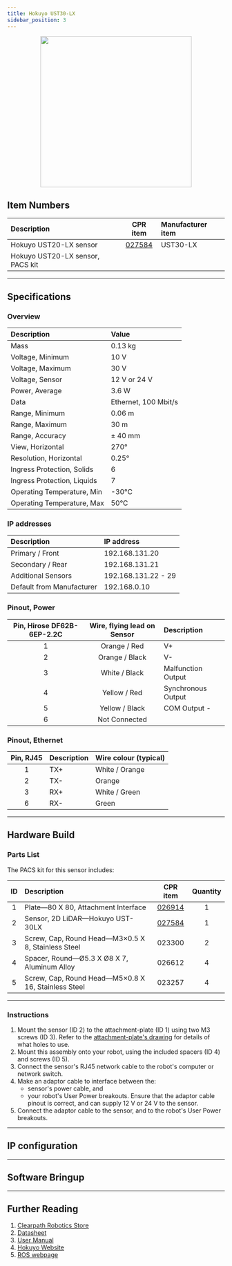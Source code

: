 ```yaml
---
title: Hokuyo UST30-LX
sidebar_position: 3
---
```



<center>
  <img
    src="/img/sensor_images/sensor_hokuyo_ust30lx_1.jpg"
    width="350"
  />
</center>

<Safety />

## Item Numbers

| Description                      |                       CPR item                       | Manufacturer item |
| :------------------------------- | :--------------------------------------------------: | :---------------- |
| Hokuyo UST20-LX sensor           | [027584](/assets/pdf/clearpath_robotics_027584-TDS1.pdf) | UST30-LX          |
| Hokuyo UST20-LX sensor, PACS kit |                                                      |                   |

---

## Specifications

### Overview

| Description                 | Value                |
| :-------------------------- | :------------------- |
| Mass                        | 0.13 kg              |
| Voltage, Minimum            | 10 V                 |
| Voltage, Maximum            | 30 V                 |
| Voltage, Sensor             | 12 V or 24 V         |
| Power, Average              | 3.6 W                |
| Data                        | Ethernet, 100 Mbit/s |
| Range, Minimum              | 0.06 m               |
| Range, Maximum              | 30 m                 |
| Range, Accuracy             | ± 40 mm              |
| View, Horizontal            | 270°                 |
| Resolution, Horizontal      | 0.25°                |
| Ingress Protection, Solids  | 6                    |
| Ingress Protection, Liquids | 7                    |
| Operating Temperature, Min  | -30°C                |
| Operating Temperature, Max  | 50°C                 |

### IP addresses

| Description               | IP address          |
| :------------------------ | :------------------ |
| Primary / Front           | 192.168.131.20      |
| Secondary / Rear          | 192.168.131.21      |
| Additional Sensors        | 192.168.131.22 - 29 |
| Default from Manufacturer | 192.168.0.10        |

### Pinout, Power

| Pin, Hirose DF62B-6EP-2.2C | Wire, flying lead on Sensor | Description        |
| :------------------------: | :-------------------------: | :----------------- |
|             1              |        Orange / Red         | V+                 |
|             2              |       Orange / Black        | V-                 |
|             3              |        White / Black        | Malfunction Output |
|             4              |        Yellow / Red         | Synchronous Output |
|             5              |       Yellow / Black        | COM Output -       |
|             6              |        Not Connected        |                    |

### Pinout, Ethernet

| Pin, RJ45 | Description | Wire colour (typical) |
| :-------: | :---------- | :-------------------- |
|     1     | TX+         | White / Orange        |
|     2     | TX-         | Orange                |
|     3     | RX+         | White / Green         |
|     6     | RX-         | Green                 |

---

## Hardware Build

### Parts List

The PACS kit for this sensor includes:

| ID  | Description                                         |                       CPR item                       | Quantity |
| :-: | :-------------------------------------------------- | :--------------------------------------------------: | :------: |
|  1  | Plate—80 X 80, Attachment Interface                 |   [026914](/assets/pdf/clearpath_robotics_026914.pdf)    |    1     |
|  2  | Sensor, 2D LiDAR—Hokuyo UST-30LX                    | [027584](/assets/pdf/clearpath_robotics_027584-TDS1.pdf) |    1     |
|  3  | Screw, Cap, Round Head—M3×0.5 X 8, Stainless Steel  |                        023300                        |    2     |
|  4  | Spacer, Round—Ø5.3 X Ø8 X 7, Aluminum Alloy         |                        026612                        |    4     |
|  5  | Screw, Cap, Round Head—M5×0.8 X 16, Stainless Steel |                        023257                        |    4     |

---

### Instructions

1.  Mount the sensor (ID 2) to the attachment-plate (ID 1) using two M3 screws (ID 3).
    Refer to the [attachment-plate's drawing](/assets/pdf/clearpath_robotics_026914.pdf) for details of what holes to use.
2.  Mount this assembly onto your robot, using the included spacers (ID 4) and screws (ID 5).
3.  Connect the sensor's RJ45 network cable to the robot's computer or network switch.
4.  Make an adaptor cable to interface between the:
    - sensor's power cable, and
    - your robot's User Power breakouts.
    Ensure that the adaptor cable pinout is correct, and can supply 12 V or 24 V to the sensor.
5.  Connect the adaptor cable to the sensor, and to the robot's User Power breakouts.

---

## IP configuration

<SoftwareIpConfiguration />

---

## Software Bringup

<SoftwareBringup />

---

## Further Reading

1.  [Clearpath Robotics Store](https://store.clearpathrobotics.com/collections/2dlidar)
2.  [Datasheet](/assets/pdf/clearpath_robotics_027584-TDS1.pdf)
3.  [User Manual](/assets/pdf/clearpath_robotics_027584-TDS2.pdf)
4.  [Hokuyo Website](https://www.hokuyo-aut.jp/search/single.php?serial=233#download)
5.  [ROS webpage](http://wiki.ros.org/urg_node)